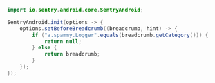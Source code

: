 ```java
import io.sentry.android.core.SentryAndroid;

SentryAndroid.init(options -> {
    options.setBeforeBreadcrumb((breadcrumb, hint) -> {
        if ("a.spammy.Logger".equals(breadcrumb.getCategory())) {
            return null;
        } else {
            return breadcrumb;
        }
    });
});
```
